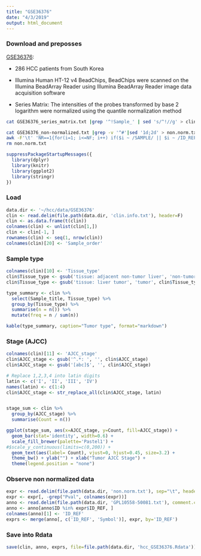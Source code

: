 ```yaml
---
title: "GSE36376"
date: "4/3/2019"
output: html_document
---
```


### Download and preposses

[GSE36376](https://www.ncbi.nlm.nih.gov/geo/query/acc.cgi?acc=GSE36376):

- 286 HCC patients from South Korea

- Illumina Human HT-12 v4 BeadChips, BeadChips were scanned on the Illumina BeadArray Reader using Illumina BeadArray Reader image data acquisition software

- Series Matrix: The intensities of the probes transformed by base 2 logarithm were normalized using the quantile normalization method



```bash
cat GSE36376_series_matrix.txt |grep '^!Sample_' | sed 's/^!//g' > clin.info.txt

cat GSE36376_non-normalized.txt |grep -v '^#'|sed '1d;2d' > non.norm.txt
awk -F'\t' 'NR==1{for(i=1; i<=NF; i++) if($i ~ /SAMPLE/ || $i ~ /ID_REF/) {a[i]++;} } {for (i in a) printf "%s\t", $i; printf "\n"}' non.norm.txt > non_norm.txt
rm non.norm.txt 
```

```R
suppressPackageStartupMessages({
  library(dplyr)
  library(knitr)
  library(ggplot2)
  library(stringr)
})
```


### Load
```R
data.dir <- '~/hcc/data/GSE36376'
clin <- read.delim(file.path(data.dir, 'clin.info.txt'), header=F)
clin <- as.data.frame(t(clin))
colnames(clin) <- unlist(clin[1,])
clin <- clin[-1, ]
rownames(clin) <- seq(1, nrow(clin))
colnames(clin)[20] <- 'Sample_order'
```


### Sample type
```R
colnames(clin)[10] <- 'Tissue_type'
clin$Tissue_type <- gsub('tissue: adjacent non-tumor liver', 'non-tumor', clin$Tissue_type)
clin$Tissue_type <- gsub('tissue: liver tumor', 'tumor', clin$Tissue_type)

type_summary <- clin %>% 
  select(Sample_title, Tissue_type) %>%
  group_by(Tissue_type) %>%
  summarise(n = n()) %>%
  mutate(freq = n / sum(n))

kable(type_summary, caption="Tumor type", format="markdown")

```


### Stage (AJCC)
```R
colnames(clin)[11] <- 'AJCC_stage'
clin$AJCC_stage <- gsub('^.*: ', '', clin$AJCC_stage)
clin$AJCC_stage <- gsub('[abc]$', '', clin$AJCC_stage)

# Replace 1,2,3,4 into latin digits
latin <- c('I', 'II', 'III', 'IV')
names(latin) <- c(1:4)
clin$AJCC_stage <- str_replace_all(clin$AJCC_stage, latin)


stage_sum <- clin %>%
  group_by(AJCC_stage) %>%
  summarise(Count = n())

ggplot(stage_sum, aes(x=AJCC_stage, y=Count, fill=AJCC_stage)) +
  geom_bar(stat='identity', width=0.6) + 
  scale_fill_brewer(palette='Pastel1') +
#$scale_y_continuous(limits=c(0,200)) +
  geom_text(aes(label= Count), vjust=0, hjust=0.45, size=3.2) +
  theme_bw() + ylab("") + xlab("Tumor AJCC Stage") +
  theme(legend.position = "none")
```


### Observe non normalized data
```R
expr <- read.delim(file.path(data.dir, 'non.norm.txt'), sep="\t", header = T, as.is = F, check.names = F)
expr <- expr[, -grep("Pval", colnames(expr))]
anno <- read.delim(file.path(data.dir, 'GPL10558-50081.txt'), comment.char = '#', sep="\t", header=T)
anno <- anno[anno$ID %in% expr$ID_REF, ]
colnames(anno)[1] <- 'ID_REF'
exprs <- merge(anno[, c('ID_REF', 'Symbol')], expr, by='ID_REF')
```



### Save into Rdata
```R
save(clin, anno, exprs, file=file.path(data.dir, 'hcc_GSE36376.Rdata'))
```
